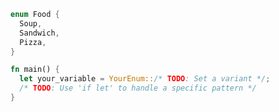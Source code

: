 ```rust
enum Food {
  Soup,
  Sandwich,
  Pizza,
}

fn main() {
  let your_variable = YourEnum::/* TODO: Set a variant */;
  /* TODO: Use 'if let' to handle a specific pattern */
}

```